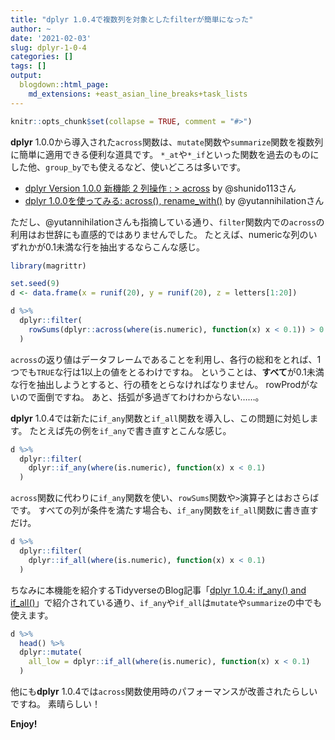 ```yaml
---
title: "dplyr 1.0.4で複数列を対象としたfilterが簡単になった"
author: ~
date: '2021-02-03'
slug: dplyr-1-0-4
categories: []
tags: []
output:
  blogdown::html_page:
    md_extensions: +east_asian_line_breaks+task_lists
---
```


```r
knitr::opts_chunk$set(collapse = TRUE, comment = "#>")
```


**dplyr** 1.0.0から導入された`across`関数は、`mutate`関数や`summarize`関数を複数列に簡単に適用できる便利な道具です。
`*_at`や`*_if`といった関数を過去のものにした他、`group_by`でも使えるなど、使いどころは多いです。

- [dplyr Version 1.0.0 新機能 2 列操作 : > across](https://qiita.com/shunido113/items/701844f03163ec413eb8) by \@shunido113さん
- [dplyr 1.0.0を使ってみる: across(), rename_with()](https://notchained.hatenablog.com/entry/2020/07/11/161433) by \@yutannihilationさん

ただし、\@yutannihilationさんも指摘している通り、`filter`関数内での`across`の利用はお世辞にも直感的ではありませんでした。
たとえば、numericな列のいずれかが0.1未満な行を抽出するならこんな感じ。

```r
library(magrittr)

set.seed(9)
d <- data.frame(x = runif(20), y = runif(20), z = letters[1:20])

d %>%
  dplyr::filter(
    rowSums(dplyr::across(where(is.numeric), function(x) x < 0.1)) > 0
  )
```

`across`の返り値はデータフレームであることを利用し、各行の総和をとれば、1つでも`TRUE`な行は1以上の値をとるわけですね。
ということは、**すべて**が0.1未満な行を抽出しようとすると、行の積をとらなければなりません。
rowProdがないので面倒ですね。
あと、括弧が多過ぎてわけわからない……。

**dplyr** 1.0.4では新たに`if_any`関数と`if_all`関数を導入し、この問題に対処します。
たとえば先の例を`if_any`で書き直すとこんな感じ。

```r
d %>%
  dplyr::filter(
    dplyr::if_any(where(is.numeric), function(x) x < 0.1)
  )
```

`across`関数に代わりに`if_any`関数を使い、`rowSums`関数や`>`演算子とはおさらばです。
すべての列が条件を満たす場合も、`if_any`関数を`if_all`関数に書き直すだけ。

```r
d %>%
  dplyr::filter(
    dplyr::if_all(where(is.numeric), function(x) x < 0.1)
  )
```

ちなみに本機能を紹介するTidyverseのBlog記事「[dplyr 1.0.4: if_any() and if_all()](https://www.tidyverse.org/blog/2021/02/dplyr-1-0-4-if-any/)」で紹介されている通り、`if_any`や`if_all`は`mutate`や`summarize`の中でも使えます。

```r
d %>%
  head() %>%
  dplyr::mutate(
    all_low = dplyr::if_all(where(is.numeric), function(x) x < 0.1)
  )
```

他にも**dplyr** 1.0.4では`across`関数使用時のパフォーマンスが改善されたらしいですね。
素晴らしい！

**Enjoy!**